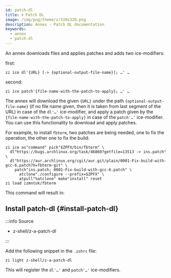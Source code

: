 ```yaml
---
id: patch-dl
title: 🌀 Patch DL
image: /img/png/theme/z/320x320.png
description: Annex - Patch DL documentation
keywords:
  - annex
  - patch-dl
---
```


<!-- @format -->


An annex downloads files and applies patches and adds two ice-modifiers:

first:

```shell
zi ice dl'{URL} [-> {optional-output-file-name}]; …' …
```

second:

```shell
zi ice patch'{file-name-with-the-patch-to-apply}; …' …
```

The annex will download the given `{URL}` under the path `{optional-output-file-name}` (if no file name given, then it is taken from last segment of the URL) in case of the `dl'…'` ice-modifier, and apply a patch given by the `{file-name-with-the-patch-to-apply}` in case of the `patch'…'` ice-modifier. You can use this functionality to download and apply patches.

For example, to install `fbterm`, two patches are being needed, one to fix the operation, the other one to fix the build:

```shell showLineNumbers
zi ice as"command" pick"$ZPFX/bin/fbterm" \
  dl"https://bugs.archlinux.org/task/46860?getfile=13513 -> ins.patch" \
  dl"https://aur.archlinux.org/cgit/aur.git/plain/0001-Fix-build-with-gcc-6.patch?h=fbterm-git" \
    patch"ins.patch; 0001-Fix-build-with-gcc-6.patch" \
      atclone"./configure --prefix=$ZPFX" \
      atpull"%atclone" make"install" reset
zi load izmntuk/fbterm
```

This command will result in:

<ImgShow img='/img/png/content/annex/patch-dl/fbterm-ex.png' alt='fbterm' />

## Install patch-dl {#install-patch-dl}

:::info Source

- <Link className='github-link' href='https://github.com/z-shell/z-a-patch-dl'>
    z-shell/z-a-patch-dl
  </Link>

:::

<Tabs>
  <TabItem value="default" label="Default" default>

Add the following snippet in the `.zshrc` file:

```shell
zi light z-shell/z-a-patch-dl
```

</TabItem>
</Tabs>

This will register the `dl'…'` and `patch'…'` ice-modifiers.
